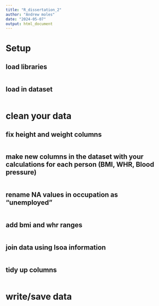 ```yaml
---
title: "R_dissertation_2"
author: "Andrew moles"
date: "2024-05-07"
output: html_document
---
```


# Setup

##  load libraries 

```r

```

## load in dataset

```r

```

# clean your data

## fix height and weight columns 

```r

```

## make new columns in the dataset with your calculations for each person (BMI, WHR, Blood pressure) 

```r

```

## rename NA values in occupation as "unemployed" 

```r

```

## add bmi and whr ranges 

```r

```

## join data using lsoa information 

```r

```

## tidy up columns 

```r

```

# write/save data 

```r

```

